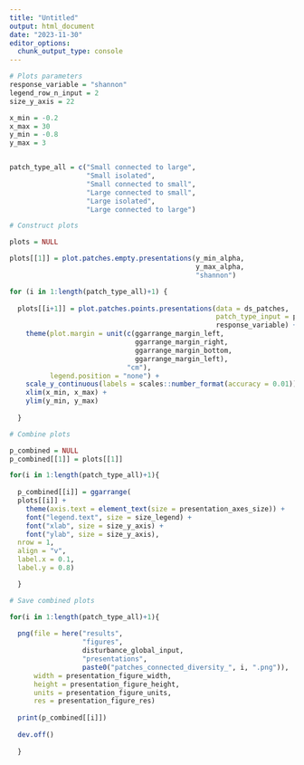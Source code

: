 ```yaml
---
title: "Untitled"
output: html_document
date: "2023-11-30"
editor_options: 
  chunk_output_type: console
---
```


```r

# Plots parameters
response_variable = "shannon"
legend_row_n_input = 2
size_y_axis = 22

x_min = -0.2
x_max = 30
y_min = -0.8
y_max = 3


patch_type_all = c("Small connected to large",
                   "Small isolated",
                   "Small connected to small",
                   "Large connected to small",
                   "Large isolated",
                   "Large connected to large")
```

```r

# Construct plots

plots = NULL

plots[[1]] = plot.patches.empty.presentations(y_min_alpha,
                                              y_max_alpha,
                                              "shannon")

for (i in 1:length(patch_type_all)+1) {
  
  plots[[i+1]] = plot.patches.points.presentations(data = ds_patches,
                                                   patch_type_input = patch_type_all[1:i],
                                                   response_variable) +
    theme(plot.margin = unit(c(ggarrange_margin_left,
                               ggarrange_margin_right,
                               ggarrange_margin_bottom,
                               ggarrange_margin_left),
                             "cm"),
          legend.position = "none") +
    scale_y_continuous(labels = scales::number_format(accuracy = 0.01)) + 
    xlim(x_min, x_max) +
    ylim(y_min, y_max)
  
  }
```

```r

# Combine plots

p_combined = NULL
p_combined[[1]] = plots[[1]]

for(i in 1:length(patch_type_all)+1){
  
  p_combined[[i]] = ggarrange(
  plots[[i]] +
    theme(axis.text = element_text(size = presentation_axes_size)) + 
    font("legend.text", size = size_legend) +
    font("xlab", size = size_y_axis) +
    font("ylab", size = size_y_axis),
  nrow = 1,
  align = "v",
  label.x = 0.1,
  label.y = 0.8)

  }
```

```r

# Save combined plots

for(i in 1:length(patch_type_all)+1){
  
  png(file = here("results", 
                  "figures", 
                  disturbance_global_input, 
                  "presentations", 
                  paste0("patches_connected_diversity_", i, ".png")),
      width = presentation_figure_width,
      height = presentation_figure_height,
      units = presentation_figure_units,
      res = presentation_figure_res)
  
  print(p_combined[[i]])
  
  dev.off()
  
  }
```